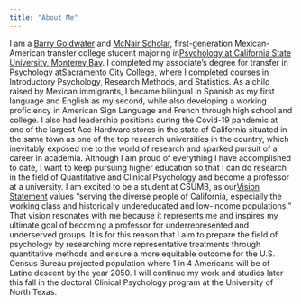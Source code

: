 ```yaml
---
title: "About Me"
---
```


I am a [Barry Goldwater](https://goldwaterscholarship.gov/) and [McNair Scholar](https://csumb.edu/uroc/mcnair-scholars-program/), first-generation Mexican-American transfer college student majoring in[ Psychology at California State University, Monterey Bay](https://csumb.edu/psychology/). I completed my associate's degree for transfer in Psychology at[ Sacramento City College](https://scc.losrios.edu/), where I completed courses in Introductory Psychology, Research Methods, and Statistics. As a child raised by Mexican immigrants, I became bilingual in Spanish as my first language and English as my second, while also developing a working proficiency in American Sign Language and French through high school and college. I also had leadership positions during the Covid-19 pandemic at one of the largest Ace Hardware stores in the state of California situated in the same town as one of the top research universities in the country, which inevitably exposed me to the world of research and sparked pursuit of a career in academia. Although I am proud of everything I have accomplished to date, I want to keep pursuing higher education so that I can do research in the field of Quantitative and Clinical Psychology and become a professor at a university. I am excited to be a student at CSUMB, as our[ Vision Statement](https://csumb.edu/about/founding-vision-statement/) values “serving the diverse people of California, especially the working class and historically undereducated and low-income populations.” That vision resonates with me because it represents me and inspires my ultimate goal of becoming a professor for underrepresented and underserved groups. It is for this reason that I aim to prepare the field of psychology by researching more representative treatments through quantitative methods and ensure a more equitable outcome for the U.S. Census Bureau projected population where 1 in 4 Americans will be of Latine descent by the year 2050. I will continue my work and studies later this fall in the doctoral Clinical Psychology program at the University of North Texas.
